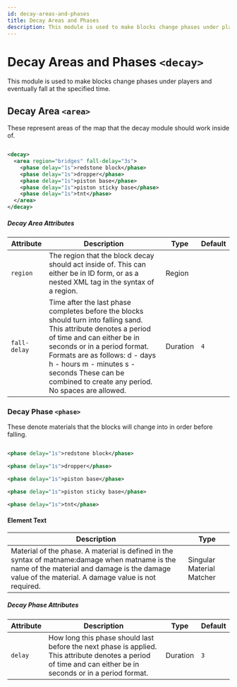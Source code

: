 ```yaml
---
id: decay-areas-and-phases
title: Decay Areas and Phases
description: This module is used to make blocks change phases under players and eventually fall at the specified time.
---
```


# Decay Areas and Phases `<decay>`

This module is used to make blocks change phases under players and eventually fall at the specified time.

## Decay Area `<area>`

These represent areas of the map that the decay module should work inside of.

```xml

<decay>
  <area region="bridges" fall-delay="3s">
    <phase delay="1s">redstone block</phase>
    <phase delay="1s">dropper</phase>
    <phase delay="1s">piston base</phase>
    <phase delay="1s">piston sticky base</phase>
    <phase delay="1s">tnt</phase>
  </area>
</decay>

```

##### Decay Area Attributes

| Attribute | Description | Type | Default |
| --- | --- | --- | --- |
| `region` | The region that the block decay should act inside of. This can either be in ID form, or as a nested XML tag in the syntax of a region. | <span class="badge badge--primary">Region</span> | |
| `fall-delay` | Time after the last phase completes before the blocks should turn into falling sand. This attribute denotes a period of time and can either be in seconds or in a period format. Formats are as follows:     d - days     h - hours     m - minutes     s - seconds These can be combined to create any period. No spaces are allowed. | <span class="badge badge--primary">Duration</span> | `4` |

### Decay Phase `<phase>`

These denote materials that the blocks will change into in order before falling.

```xml

<phase delay="1s">redstone block</phase>

<phase delay="1s">dropper</phase>

<phase delay="1s">piston base</phase>

<phase delay="1s">piston sticky base</phase>

<phase delay="1s">tnt</phase>

```

#### Element Text

| Description | Type |
| --- | --- |
| Material of the phase. A material is defined in the syntax of matname:damage when matname is the name of the material and damage is the damage value of the material. A damage value is not required. | <span class="badge badge--primary">Singular Material Matcher</span> |

##### Decay Phase Attributes

| Attribute | Description | Type | Default |
| --- | --- | --- | --- |
| `delay` | How long this phase should last before the next phase is applied. This attribute denotes a period of time and can either be in seconds or in a period format. | <span class="badge badge--primary">Duration</span> | `3` |

